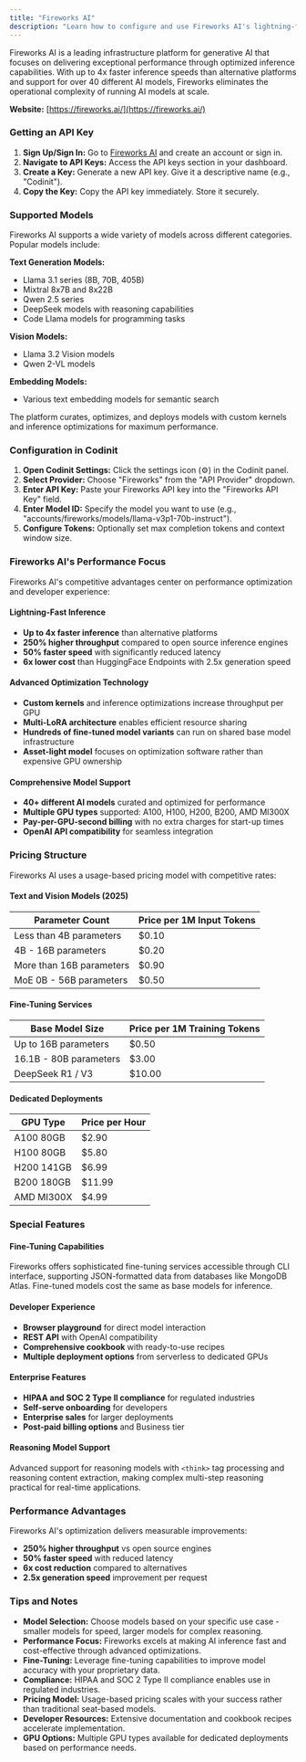 ```yaml
---
title: "Fireworks AI"
description: "Learn how to configure and use Fireworks AI's lightning-fast inference platform with Codinit. Experience up to 4x faster inference speeds with optimized models and competitive pricing."
---
```


Fireworks AI is a leading infrastructure platform for generative AI that focuses on delivering exceptional performance through optimized inference capabilities. With up to 4x faster inference speeds than alternative platforms and support for over 40 different AI models, Fireworks eliminates the operational complexity of running AI models at scale.

**Website:** [https://fireworks.ai/](https://fireworks.ai/)

### Getting an API Key

1.  **Sign Up/Sign In:** Go to [Fireworks AI](https://fireworks.ai/) and create an account or sign in.
2.  **Navigate to API Keys:** Access the API keys section in your dashboard.
3.  **Create a Key:** Generate a new API key. Give it a descriptive name (e.g., "Codinit").
4.  **Copy the Key:** Copy the API key immediately. Store it securely.

### Supported Models

Fireworks AI supports a wide variety of models across different categories. Popular models include:

**Text Generation Models:**
-   Llama 3.1 series (8B, 70B, 405B)
-   Mixtral 8x7B and 8x22B
-   Qwen 2.5 series
-   DeepSeek models with reasoning capabilities
-   Code Llama models for programming tasks

**Vision Models:**
-   Llama 3.2 Vision models
-   Qwen 2-VL models

**Embedding Models:**
-   Various text embedding models for semantic search

The platform curates, optimizes, and deploys models with custom kernels and inference optimizations for maximum performance.

### Configuration in Codinit

1.  **Open Codinit Settings:** Click the settings icon (⚙️) in the Codinit panel.
2.  **Select Provider:** Choose "Fireworks" from the "API Provider" dropdown.
3.  **Enter API Key:** Paste your Fireworks API key into the "Fireworks API Key" field.
4.  **Enter Model ID:** Specify the model you want to use (e.g., "accounts/fireworks/models/llama-v3p1-70b-instruct").
5.  **Configure Tokens:** Optionally set max completion tokens and context window size.

### Fireworks AI's Performance Focus

Fireworks AI's competitive advantages center on performance optimization and developer experience:

#### Lightning-Fast Inference
- **Up to 4x faster inference** than alternative platforms
- **250% higher throughput** compared to open source inference engines
- **50% faster speed** with significantly reduced latency
- **6x lower cost** than HuggingFace Endpoints with 2.5x generation speed

#### Advanced Optimization Technology
- **Custom kernels** and inference optimizations increase throughput per GPU
- **Multi-LoRA architecture** enables efficient resource sharing
- **Hundreds of fine-tuned model variants** can run on shared base model infrastructure
- **Asset-light model** focuses on optimization software rather than expensive GPU ownership

#### Comprehensive Model Support
- **40+ different AI models** curated and optimized for performance
- **Multiple GPU types** supported: A100, H100, H200, B200, AMD MI300X
- **Pay-per-GPU-second billing** with no extra charges for start-up times
- **OpenAI API compatibility** for seamless integration

### Pricing Structure

Fireworks AI uses a usage-based pricing model with competitive rates:

#### Text and Vision Models (2025)
| Parameter Count | Price per 1M Input Tokens |
|---|---|
| Less than 4B parameters | $0.10 |
| 4B - 16B parameters | $0.20 |
| More than 16B parameters | $0.90 |
| MoE 0B - 56B parameters | $0.50 |

#### Fine-Tuning Services
| Base Model Size | Price per 1M Training Tokens |
|---|---|
| Up to 16B parameters | $0.50 |
| 16.1B - 80B parameters | $3.00 |
| DeepSeek R1 / V3 | $10.00 |

#### Dedicated Deployments
| GPU Type | Price per Hour |
|---|---|
| A100 80GB | $2.90 |
| H100 80GB | $5.80 |
| H200 141GB | $6.99 |
| B200 180GB | $11.99 |
| AMD MI300X | $4.99 |

### Special Features

#### Fine-Tuning Capabilities
Fireworks offers sophisticated fine-tuning services accessible through CLI interface, supporting JSON-formatted data from databases like MongoDB Atlas. Fine-tuned models cost the same as base models for inference.

#### Developer Experience
- **Browser playground** for direct model interaction
- **REST API** with OpenAI compatibility
- **Comprehensive cookbook** with ready-to-use recipes
- **Multiple deployment options** from serverless to dedicated GPUs

#### Enterprise Features
- **HIPAA and SOC 2 Type II compliance** for regulated industries
- **Self-serve onboarding** for developers
- **Enterprise sales** for larger deployments
- **Post-paid billing options** and Business tier

#### Reasoning Model Support
Advanced support for reasoning models with `<think>` tag processing and reasoning content extraction, making complex multi-step reasoning practical for real-time applications.

### Performance Advantages

Fireworks AI's optimization delivers measurable improvements:
- **250% higher throughput** vs open source engines
- **50% faster speed** with reduced latency
- **6x cost reduction** compared to alternatives
- **2.5x generation speed** improvement per request

### Tips and Notes

-   **Model Selection:** Choose models based on your specific use case - smaller models for speed, larger models for complex reasoning.
-   **Performance Focus:** Fireworks excels at making AI inference fast and cost-effective through advanced optimizations.
-   **Fine-Tuning:** Leverage fine-tuning capabilities to improve model accuracy with your proprietary data.
-   **Compliance:** HIPAA and SOC 2 Type II compliance enables use in regulated industries.
-   **Pricing Model:** Usage-based pricing scales with your success rather than traditional seat-based models.
-   **Developer Resources:** Extensive documentation and cookbook recipes accelerate implementation.
-   **GPU Options:** Multiple GPU types available for dedicated deployments based on performance needs.

